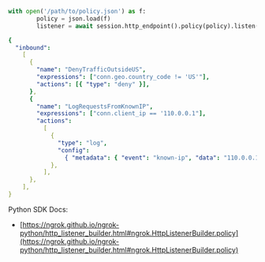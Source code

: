 ```python
with open('/path/to/policy.json') as f:
        policy = json.load(f)
        listener = await session.http_endpoint().policy(policy).listen()
```

```yaml title="policy.json"
{
  "inbound":
    [
      {
        "name": "DenyTrafficOutsideUS",
        "expressions": ["conn.geo.country_code != 'US'"],
        "actions": [{ "type": "deny" }],
      },
      {
        "name": "LogRequestsFromKnownIP",
        "expressions": ["conn.client_ip == '110.0.0.1"],
        "actions":
          [
            {
              "type": "log",
              "config":
                { "metadata": { "event": "known-ip", "data": "110.0.0.1" } },
            },
          ],
      },
    ],
}
```

Python SDK Docs:

- [https://ngrok.github.io/ngrok-python/http_listener_builder.html#ngrok.HttpListenerBuilder.policy](https://ngrok.github.io/ngrok-python/http_listener_builder.html#ngrok.HttpListenerBuilder.policy)
